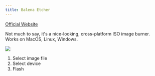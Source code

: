 ```yaml
---
title: Balena Etcher
---
```


[Official Website](https://www.balena.io/etcher/)

Not much to say, it's a nice-looking, cross-platform ISO image burner. Works on MacOS, Linux, Windows.

![](https://i.imgur.com/sj1ck58.gif)

1. Select image file
2. Select device
3. Flash
